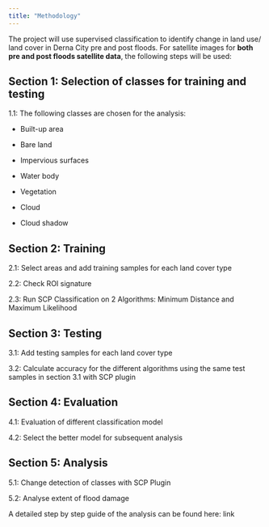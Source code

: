 ```yaml
---
title: "Methodology"
---
```


The project will use supervised classification to identify change in land use/ land cover in Derna City pre and post floods. For satellite images for **both pre and post floods satellite data**, the following steps will be used:

## Section 1: Selection of classes for training and testing

1.1: The following classes are chosen for the analysis:

-   Built-up area

-   Bare land

-   Impervious surfaces

-   Water body

-   Vegetation

-   Cloud

-   Cloud shadow

## Section 2: Training

2.1: Select areas and add training samples for each land cover type

2.2: Check ROI signature

2.3: Run SCP Classification on 2 Algorithms: Minimum Distance and Maximum Likelihood

## Section 3: Testing

3.1: Add testing samples for each land cover type

3.2: Calculate accuracy for the different algorithms using the same test samples in section 3.1 with SCP plugin

## Section 4: Evaluation

4.1: Evaluation of different classification model

4.2: Select the better model for subsequent analysis

## Section 5: Analysis

5.1: Change detection of classes with SCP Plugin

5.2: Analyse extent of flood damage

A detailed step by step guide of the analysis can be found here: link
